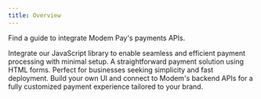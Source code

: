 ```yaml
---
title: Overview
---
```


Find a guide to integrate Modem Pay's payments APIs.

<CardGroup cols={2}>
  <Card title="Inline Modem Payment" icon="code" href="/payments/modem-inline">
   Integrate our JavaScript library to enable seamless and efficient payment processing with minimal setup.
  </Card>
  <Card title="HTML Checkout" icon="html5" href="/payments/html-checkout">
    A straightforward payment solution using HTML forms. Perfect for businesses seeking simplicity and fast deployment.
  </Card>
  <Card title="Modem Standard (Using the SDK)" icon="wrench" href="/payments/custom">
    Build your own UI and connect to Modem's backend APIs for a fully customized payment experience tailored to your brand.
  </Card>
</CardGroup>
